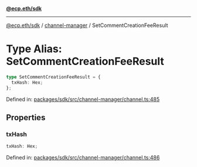[**@ecp.eth/sdk**](../../index.mdx)

***

[@ecp.eth/sdk](/sdk-reference/index.mdx) / [channel-manager](/sdk-reference/channel-manager/index.mdx) / SetCommentCreationFeeResult

# Type Alias: SetCommentCreationFeeResult

```ts
type SetCommentCreationFeeResult = {
  txHash: Hex;
};
```

Defined in: [packages/sdk/src/channel-manager/channel.ts:485](https://github.com/ecp-eth/comments-monorepo/blob/main/packages/sdk/src/channel-manager/channel.ts#L485)

## Properties

### txHash

```ts
txHash: Hex;
```

Defined in: [packages/sdk/src/channel-manager/channel.ts:486](https://github.com/ecp-eth/comments-monorepo/blob/main/packages/sdk/src/channel-manager/channel.ts#L486)
